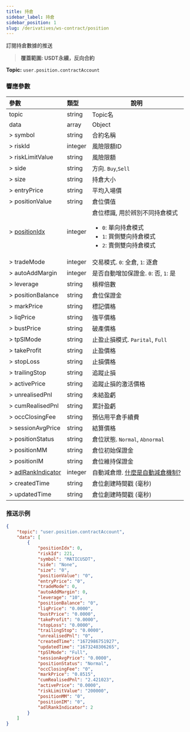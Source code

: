 ```yaml
---
title: 持倉
sidebar_label: 持倉
sidebar_position: 1
slug: /derivatives/ws-contract/position
---
```


訂閱持倉數據的推送
> **覆蓋範圍: USDT永續，反向合約**

**Topic:**
`user.position.contractAccount`

### 響應參數
| 參數 | 類型 | 說明|
|:----- |:-----|----- |
|topic |string |Topic名 |
|data |array |Object |
|> symbol |string |合約名稱 |
|> riskId |integer |風險限額ID |
|> riskLimitValue |string |風險限額 |
|> side |string |方向. `Buy`,`Sell` |
|> size |string |持倉大小 |
|> entryPrice |string |平均入場價 |
|> positionValue |string |倉位價值 |
|> [positionIdx](../enum#positionidx) |integer |倉位標識, 用於辨別不同持倉模式<ul><li>`0`: 單向持倉模式</li><li>`1`: 買側雙向持倉模式</li><li>`2`: 賣側雙向持倉模式</li> </ul>|
|> tradeMode |integer |交易模式. `0`: 全倉, `1`: 逐倉|
|> autoAddMargin |integer |是否自動增加保證金. `0`: 否, `1`: 是 |
|> leverage |string |槓桿倍數 |
|> positionBalance |string |倉位保證金 |
|> markPrice |string |標記價格 |
|> liqPrice |string |強平價格 |
|> bustPrice |string |破產價格 |
|> tpSlMode |string |止盈止損模式. `Parital`, `Full` |
|> takeProfit |string |止盈價格 |
|> stopLoss |string |止損價格 |
|> trailingStop |string |追蹤止損 |
|> activePrice |string |追蹤止損的激活價格 |
|> unrealisedPnl |string |未結盈虧 |
|> cumRealisedPnl |string |累計盈虧 |
|> occClosingFee |string |預佔用平倉手續費 |
|> sessionAvgPrice |string |結算價格 |
|> positionStatus |string |倉位狀態. `Normal`, `Abnormal` |
|> positionMM |string |倉位初始保證金 |
|> positionIM |string |倉位維持保證金 |
|> [adlRankIndicator](../enum#adlrankindicator) |integer |自動減倉燈. <a href="https://www.bybit.com/zh-TW/help-center/s/article/What-is-Auto-Deleveraging-ADL">什麼是自動減倉機制?</a>|
|> createdTime |string |倉位創建時間戳 (毫秒) |
|> updatedTime |string |倉位創建時間戳 (毫秒) |

### 推送示例

```json
{
    "topic": "user.position.contractAccount",
    "data": [
        {
            "positionIdx": 0,
            "riskId": 221,
            "symbol": "MATICUSDT",
            "side": "None",
            "size": "0",
            "positionValue": "0",
            "entryPrice": "0",
            "tradeMode": 0,
            "autoAddMargin": 0,
            "leverage": "10",
            "positionBalance": "0",
            "liqPrice": "0.0000",
            "bustPrice": "0.0000",
            "takeProfit": "0.0000",
            "stopLoss": "0.0000",
            "trailingStop": "0.0000",
            "unrealisedPnl": "0",
            "createdTime": "1672986751927",
            "updatedTime": "1673248306265",
            "tpSlMode": "Full",
            "sessionAvgPrice": "0.0000",
            "positionStatus": "Normal",
            "occClosingFee": "0",
            "markPrice": "0.8515",
            "cumRealisedPnl": "2.421023",
            "activePrice": "0.0000",
            "riskLimitValue": "200000",
            "positionMM": "0",
            "positionIM": "0",
            "adlRankIndicator": 2
        }
    ]
}
```

